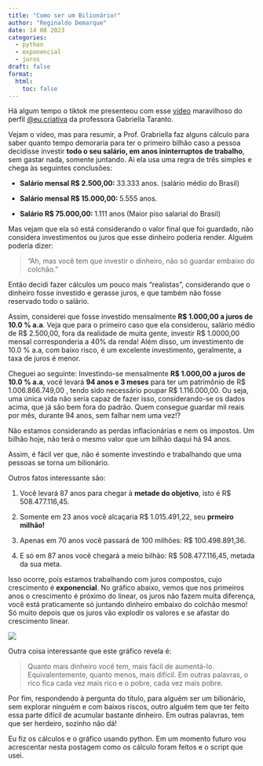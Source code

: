 ```yaml
---
title: "Como ser um Bilionário!"
author: "Reginaldo Demarque"
date: 14 08 2023
categories:
  - python
  - exponencial
  - juros
draft: false
format:
  html:
    toc: false
---
```


Há algum tempo o tiktok me presenteou com esse [vídeo](https://www.tiktok.com/@eu.criaativa/video/7255427376811707653) maravilhoso do perfil [\@eu.criativa](https://www.tiktok.com/@eu.criaativa) da professora Gabriella Taranto.

Vejam o vídeo, mas para resumir, a Prof. Grabriella faz alguns cálculo para saber quanto tempo demoraria para ter o primeiro bilhão caso a pessoa decidisse investir **todo o seu salário, em anos ininterruptos de trabalho**, sem gastar nada, somente juntando. Ai ela usa uma regra de três simples e chega às seguintes conclusões:

- **Salário mensal R\$ 2.500,00: ** 33.333 anos. (salário médio do Brasil)

- **Salário mensal R\$ 15.000,00: ** 5.555 anos.

- **Salário R\$ 75.000,00: ** 1.111 anos (Maior piso salarial do Brasil)


Mas vejam que ela só está considerando o valor final que foi guardado, não considera investimentos ou juros que esse dinheiro poderia render. Alguém poderia dizer: 

>"Ah, mas você tem que investir o dinheiro, não só guardar embaixo do colchão." 

Então decidi fazer cálculos um pouco mais "realistas", considerando que o dinheiro fosse investido e gerasse juros, e que também não fosse reservado todo o salário. 

Assim, considerei que fosse investido mensalmente **R$ 1.000,00 a juros de  10.0 % a.a**. Veja que para o primeiro caso que ela considerou, salário médio de R\$ 2.500,00, fora da realidade de muita gente, investir R\$ 1.0000,00 mensal corresponderia a 40\% da renda! Além disso, um investimento de 10.0 % a.a, com baixo risco,  é um excelente investimento, geralmente, a taxa de juros é menor. 

Cheguei ao seguinte: Investindo-se mensalmente  **R$ 1.000,00 a juros de  10.0 % a.a**, você levará  **94 anos e 3 meses** para ter um patrimônio de R\$ 1.006.866.749,00 , tendo sido necessário poupar R\$ 1.116.000,00. Ou seja, uma única vida não seria capaz de fazer isso, considerando-se os dados acima, que já são bem fora do padrão. Quem consegue guardar mil reais por mês, durante 94 anos, sem falhar nem uma vez!?


::: {.callout-important}
Não estamos considerando as perdas inflacionárias e nem os impostos. Um bilhão hoje, não terá o mesmo valor que um bilhão daqui há 94 anos.
:::

Assim, é fácil ver que, não é somente investindo e trabalhando que uma pessoas se torna um bilionário.

Outros fatos interessante são:

1. Você levará  87 anos para chegar à **metade do objetivo**, isto é  R$ 508.477.116,45.

2. Somente em  23  anos você alcaçaria  R$ 1.015.491,22, seu **prmeiro milhão!**

3. Apenas em  70  anos você passará de 100 milhões:  R$ 100.498.891,36.

4. E só em  87  anos você chegará a meio bilhão:  R$ 508.477.116,45, metada da sua meta.

Isso ocorre, pois estamos trabalhando com juros compostos, cujo crescimento é **exponencial**. No gráfico abaixo, vemos que nos primeiros anos o crescimento é próximo do linear, os juros não fazem muita diferença, você está praticamente só juntando dinheiro embaixo do colchão mesmo! Só muito depois que os juros vão explodir os valores e se afastar do crescimento linear. 

![](fig.png)




Outra coisa interessante que este gráfico revela é:


>Quanto mais dinheiro você tem, mais fácil de aumentá-lo. Equivalentemente, quanto menos, mais difícil. Em outras palavras, o rico fica cada vez mais rico e o pobre, cada vez mais pobre.

Por fim, respondendo à pergunta do título, para alguém ser um bilionário, sem explorar ninguém e com baixos riscos, outro alguém tem que ter feito essa parte difícil de acumular bastante dinheiro. Em outras palavras, tem que ser herdeiro, sozinho não dá!


Eu fiz os cálculos e o gráfico usando python. Em um momento futuro vou acrescentar nesta postagem como os cálculo foram feitos e o script que usei.





